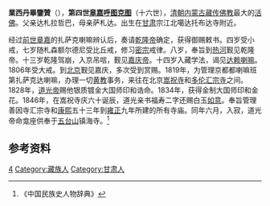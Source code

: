 '''業西丹畢鑒贊'''（{{bd|1787年||1846年}}），'''第四世[[章嘉呼图克图|章嘉呼图克图]]'''（十六世），[[清朝|清朝]][[内蒙古|内蒙古]][[藏传佛教|藏传佛教]]最大的[[祖古|活佛]]。父亲达札拉哲巴，母亲萨札达。出生在[[甘肃|甘肃]]宗江北噶达托布达寺附近。

经过[[章嘉·若必多吉|前世章嘉]]的扎萨克喇嘛辨认后，奏请[[乾隆帝|乾隆帝]]确定，获得御赐敕书。四岁受小戒，七岁随札森额尔德尼受比丘戒，修习[[密宗|密宗]]戒律。八岁，奉旨到[[热河|热河]]觐见乾隆帝。十三岁乾隆驾崩，入京吊唁，觐见[[嘉庆帝|嘉庆帝]]。十四岁入藏学法，谒见[[达赖喇嘛|达赖喇嘛]]。1806年受大戒。到[[北京|北京]]觐见嘉庆，多次受到赏赐。1819年，为管理京都都喇嘛班第扎萨克达喇嘛，办理一切[[黄教|黄教]]事务，来往在北京[[嵩祝寺|嵩祝寺]]和[[多伦|多伦]][[汇宗寺|汇宗寺]]之间。1828年，[[道光帝|道光帝]]赐他银质镀金大国师印和诰命。1834年，获得金制大国师印和金花。1846年，在嵩祝寺庆六十诞辰，道光亲书福寿二字还赐白玉[[如意|如意]]。奉旨管理善因寺汇宗寺和[[康熙|康熙]]五十三年到[[雍正|雍正]]九年所建的所有寺庙。同年六月，入寂，道光帝命龛座供奉于[[五台山|五台山]]镇海寺。<ref>《中国民族史人物辞典》</ref>

== 参考资料 ==
{{reflist}}
{{Changkya Khutukhtus}}
{{宗教人物小作品}}

[[Category:章嘉呼图克图|4]]
[[Category:藏族人|Category:藏族人]]
[[Category:甘肃人|Category:甘肃人]]